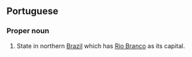 ==Portuguese==
===Proper noun===
#State in northern [[Brazil]] which has [[Rio Branco]] as its capital.